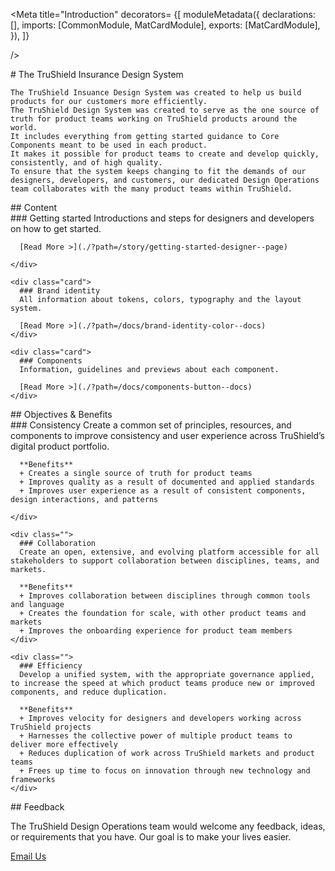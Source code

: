 


<Meta title="Introduction" decorators= {[
  moduleMetadata({
    declarations: [],
    imports: [CommonModule, MatCardModule],
    exports: [MatCardModule],
    }),
    ]}

/>

<div className="main-container">
  <div className="heading">
    # The TruShield Insurance Design System
  </div>

    The TruShield Insuance Design System was created to help us build products for our customers more efficiently.
    The TruShield Design System was created to serve as the one source of truth for product teams working on TruShield products around the world.
    It includes everything from getting started guidance to Core Components meant to be used in each product.
    It makes it possible for product teams to create and develop quickly, consistently, and of high quality.
    To ensure that the system keeps changing to fit the demands of our designers, developers, and customers, our dedicated Design Operations team collaborates with the many product teams within TruShield.

  <div class="sub-heading mb-[20px]">
    ## Content
  </div>

  <div class="grid grid-cols-3 gap-3  mb-[40px]">
    <div class="card">
      ### Getting started
      Introductions and steps for designers and developers on how to get started.

      [Read More >](./?path=/story/getting-started-designer--page)

    </div>

    <div class="card">
      ### Brand identity
      All information about tokens, colors, typography and the layout system.

      [Read More >](./?path=/docs/brand-identity-color--docs)
    </div>

    <div class="card">
      ### Components
      Information, guidelines and previews about each component.

      [Read More >](./?path=/docs/components-button--docs)
    </div>
  </div>

  <div class="sub-heading mb-[20px]">
    ## Objectives & Benefits
  </div>

  <div class="grid grid-cols-2 gap-4 mb-[40px]">
    <div class="">
      ### Consistency
      Create a common set of principles, resources, and components to improve consistency and user experience across TruShield’s digital product portfolio.

      **Benefits**
      + Creates a single source of truth for product teams
      + Improves quality as a result of documented and applied standards
      + Improves user experience as a result of consistent components, design interactions, and patterns

    </div>

    <div class="">
      ### Collaboration
      Create an open, extensive, and evolving platform accessible for all stakeholders to support collaboration between disciplines, teams, and markets.

      **Benefits**
      + Improves collaboration between disciplines through common tools and language
      + Creates the foundation for scale, with other product teams and markets
      + Improves the onboarding experience for product team members
    </div>

    <div class="">
      ### Efficiency
      Develop a unified system, with the appropriate governance applied, to increase the speed at which product teams produce new or improved components, and reduce duplication.

      **Benefits**
      + Improves velocity for designers and developers working across TruShield projects
      + Harnesses the collective power of multiple product teams to deliver more effectively
      + Reduces duplication of work across TruShield markets and product teams
      + Frees up time to focus on innovation through new technology and frameworks
    </div>
  </div>

  <div class="sub-heading mb-[20px]">
    ## Feedback
  </div>

  The TruShield Design Operations team would welcome any feedback, ideas, or requirements that you have. Our goal is to make your lives easier.

  <a href="mailto:digitalexperience@nbfc.com" target="_blank" class="secondary-btn">Email Us</a>

</div>

